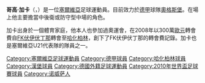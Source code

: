 {{noteTA|G1=足球|G2=德甲
|T=zh-hans:戈伊科·卡查尔;zh-hk:哥高·加卡;zh-tw:戈伊科·卡查爾;
|1=zh-hans:戈伊科·卡查尔;zh-hk:哥高·加卡;zh-tw:戈伊科·卡查爾;
|2=zh-hans:卡查尔;zh-hk:加卡;zh-tw:卡查爾;
}}
{{Football player infobox
| playername         = 哥高·加卡<br />''Gojko Kačar''
| image              = [[File:Gojko_Kačar_-_Hertha_BSC_Berlin_(1).jpg|200 px]] 
| fullname           = Gojko Kačar
| nickname           = 
| dateofbirth        = {{birth date and age|1987|1|26}}
| cityofbirth        = [[诺威萨|诺威萨]]
| countryofbirth     = {{YUG}}
| height             = {{height|meters=1.83}}
| currentclub        = [[奧格斯堡足球會|奧格斯堡]]
| clubnumber         = 20
| position           = [[中後衛|中後衛]]、[[防守中場|防守中場]]
| youthyears         = 
| youthclubs         = 
| years              = 2002–2007<br />2008–2010<br />2010-2016<br />2013<br />2014<br />2016-
| clubs              =[[伏伊伏丁那足球俱樂部|FK伏伊伏丁那]]<br />[[柏林赫塔足球俱乐部|哈化柏林]]<br />[[汉堡体育俱乐部|漢堡]]<br />→ [[漢堡二隊|漢堡二隊]]<br />→ [[大阪櫻花|大阪櫻花]]<br />[[奧格斯堡足球會|奧格斯堡]]
| caps(goals)        = 78 (16)<br />64 (10)<br />23 {{0}}(2)<br />14 (2)<br />12 (1)<br />26 (1)
| nationalyears      = 2007–2009<br />2007–2012
| nationalteam       = [[塞爾維亞21歲以下國家足球隊|塞爾維亞U-21]] <br /> [[塞爾維亞國家足球隊|塞爾維亞]]
| nationalcaps(goals)= 16 {{0}}(7)<br />25 {{0}}(0)
| pcupdate           = 2011年7月28日 (四) 05:28 (UTC)
| ntupdate           = 2011年7月28日 (四) 05:28 (UTC)
}}
'''哥高·加卡'''（{{lang-sr|'''Гојко Качар'''}}，{{bd|1987年|1月26日|catidx= Kačar, Gojko }}）是一位[[塞爾維亞|塞爾維亞]]足球運動員。目前效力於[[德甲|德甲]]球隊[[奧格斯堡足球會|奧格斯堡]]。在場上他主要擔當中後衛或防守型中場的角色。

加卡出身於一個體育家庭，他本人也參加過奧運會，在2008年以300萬[[歐元|歐元]]轉會費自[[FK伏伊伏丁那|FK伏伊伏丁那]]轉會至[[哈化柏林|哈化柏林]]，創下了FK伏伊伏丁那的轉會費記錄。加卡也是塞爾維亞U21代表隊的隊員之一。

{{2008年奧運會男子足球塞爾維亞參賽名單}}
{{Serbia Squad 2010 World Cup}}

{{DEFAULTSORT:Kacar, Gojko}}
[[Category:塞爾維亞足球運動員|Category:塞爾維亞足球運動員]]
[[Category:德甲球員|Category:德甲球員]]
[[Category:哈化柏林球員|Category:哈化柏林球員]]
[[Category:漢堡球員|Category:漢堡球員]]
[[Category:德國外籍足球運動員|Category:德國外籍足球運動員]]
[[Category:2010年世界盃足球賽球員|Category:2010年世界盃足球賽球員]]
[[Category:诺威萨人|Category:诺威萨人]]